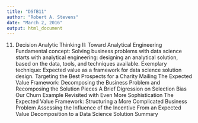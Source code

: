 ```yaml
---
title: "DSfB11"
author: "Robert A. Stevens"
date: "March 2, 2016"
output: html_document
---
```


11. Decision Analytic Thinking II: Toward Analytical Engineering
Fundamental concept: Solving business problems with data science starts with analytical engineering: designing an analytical solution, based on the data, tools, and techniques available.
Exemplary technique: Expected value as a framework for data science solution design.
Targeting the Best Prospects for a Charity Mailing
The Expected Value Framework: Decomposing the Business Problem and Recomposing the Solution Pieces
A Brief Digression on Selection Bias
Our Churn Example Revisited with Even More Sophistication
The Expected Value Framework: Structuring a More Complicated Business Problem
Assessing the Influence of the Incentive
From an Expected Value Decomposition to a Data Science Solution
Summary
